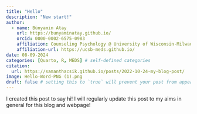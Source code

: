 ```yaml
---
title: "Hello"
description: "New start!"
author:
  - name: Bünyamin Atay
    url: https://bunyaminatay.github.io/
    orcid: 0000-0002-6575-0983
    affiliation: Counseling Psychology @ University of Wisconsin-Milwaukee
    affiliation-url: https://ucsb-meds.github.io/ 
date: 08-09-2024
categories: [Quarto, R, MEDS] # self-defined categories
citation: 
  url: https://samanthacsik.github.io/posts/2022-10-24-my-blog-post/ 
image: Hello-Word-PNG (1).png
draft: false # setting this to `true` will prevent your post from appearing on your listing page until you're ready!
---
```

I created this post to say hi! I will regularly update this post to my aims in general for this blog and webpage!